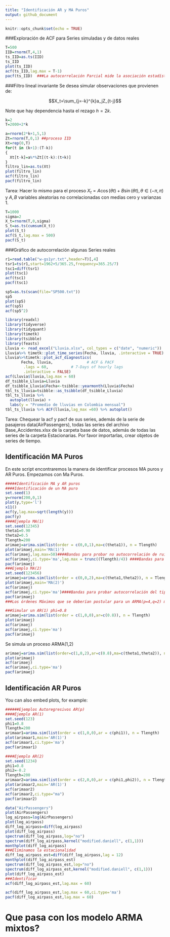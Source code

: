 ```yaml
---
title: "Identificación AR y MA Puros"
output: github_document
---
```


```r
knitr::opts_chunk$set(echo = TRUE)
```

###Exploración de ACF para Series simuladas y de datos reales

```r
T=500
IID=rnorm(T,4,1)
ts_IID=as.ts(IID)
ts_IID
plot(ts_IID)
acf(ts_IID,lag.max = T-1)
pacf(ts_IID)  ###La autocorrelación Parcial mide la asociación estadística en X_{k+1} y X_{1} ajustado por intervención de las observaciones X_2,...,X_k.
```

###Filtro lineal invariante Se desea simular observaciones que provienen de:

$$X_t=\sum_{j=-k}^{k}a_jZ_{t-j}$$

Note que hay dependencia hasta el rezago $h=2k$.

```r
k=2
T=2000+2*k

a=rnorm(2*k+1,5,1)
Zt=rnorm(T,0,1) ##proceso IID
Xt=rep(0,T)
for(t in (k+1):(T-k))
{
  Xt[t-k]=a%*%Zt[(t-k):(t+k)]
}  
filtro_lin=as.ts(Xt)
plot(filtro_lin)
acf(filtro_lin)
pacf(filtro_lin)
```

Tarea: Hacer lo mismo para el proceso $X_{t}=A\cos(\theta t)+B\sin(\theta t), \theta\in(-\pi,\pi)$ y $A,B$ variables aleatorias no correlacionadas con medias cero y varianzas 1.

```r
T=1000
sigma=2
X_t=rnorm(T,0,sigma)
S_t=as.ts(cumsum(X_t))
plot(S_t)
acf(S_t,lag.max = 500)
pacf(S_t)
```

###Gráfico de autocorrelación algunas Series reales

```r
r1=read.table("w-gs1yr.txt",header=T)[,4] 
tsr1=ts(r1,start=1962+5/365.25,frequency=365.25/7)
tsc1=diff(tsr1)
plot(tsc1)
acf(tsc1)
pacf(tsc1)
```

```r
sp5=as.ts(scan(file="SP500.txt"))
sp5
plot(sp5)
acf(sp5)
acf(sp5^2)
```

```r
library(readxl)
library(tidyverse)
library(tidyquant)
library(timetk)
library(tsibble)
library(feasts)
Lluvia <- read_excel("Lluvia.xlsx", col_types = c("date", "numeric"))
Lluvia%>% timetk::plot_time_series(Fecha, lluvia, .interactive = TRUE)
Lluvia%>%timetk::plot_acf_diagnostics(
       Fecha, lluvia,               # ACF & PACF
        .lags = 60,          # 7-Days of hourly lags
        .interactive = FALSE)
acf(Lluvia$lluvia,lag.max = 60)
df_tsibble_Lluvia=Lluvia
df_tsibble_Lluvia$Fecha<-tsibble::yearmonth(Lluvia$Fecha)
tbl_ts_lluvia=tsibble::as_tsibble(df_tsibble_Lluvia)
tbl_ts_lluvia %>%
  autoplot(lluvia) +
  labs(y = "Promedio de lluvias en Colombia mensual")
tbl_ts_lluvia %>% ACF(lluvia,lag_max =60) %>% autoplot()

```

Tarea: Chequear la acf y pacf de sus series, además de la serie de pasajeros data(AirPassengers), todas las series del archivo Base_Accidentes.xlsx de la carpeta base de datos, además de todas las series de la carpeta Estacionarias. Por favor importarlas, crear objetos de series de tiempo.

## Identificación MA Puros

En este script encontraremos la manera de identificar procesos MA puros y AR Puros. Empezamos con Ma Puros.

```r
#####Identificación MA y AR puros
####Identificación de un MA puro
set.seed(1)
y=rnorm(200,0,1)
plot(y,type='l')
x11()
acf(y,lag.max=sqrt(length(y)))
pacf(y)
####Ejemplo MA(1)
set.seed(12345)
theta1=0.90
theta2=0.5
Tlength=200
arimaej=arima.sim(list(order = c(0,0,1),ma=c(theta1)), n = Tlength)
plot(arimaej,main='MA(1)')
acf(arimaej,lag.max=50)####Bandas para probar no autocorrelación de ruido blanco
acf(arimaej,ci.type='ma',lag.max = trunc((Tlength)/4)) ####Bandas para probar MA, note que es consecuente con un MA(1)
pacf(arimaej)
###Ejemplo MA(2)
set.seed(123456)
arimaej=arima.sim(list(order = c(0,0,2),ma=c(theta1,theta2)), n = Tlength)
plot(arimaej,main='MA(2)')
acf(arimaej)
acf(arimaej,ci.type='ma')####Bandas para probar autocorrelación del tipo proceso MA
pacf(arimaej)
###Los órdenes Máximos que se deberían postular para un ARMA(p=4,q=2) mixto.

###Simular un AR(1) phi=0.8
arimaej=arima.sim(list(order = c(1,0,0),ar=c(0.8)), n = Tlength)
plot(arimaej)
acf(arimaej)
acf(arimaej,ci.type='ma')
pacf(arimaej)
```

Se simula un proceso ARMA(1,2)

```r
 
arimaej=arima.sim(list(order=c(1,0,2),ar=c(0.8),ma=c(theta1,theta2)), n = Tlength)
plot(arimaej)
acf(arimaej)
acf(arimaej,ci.type='ma')
pacf(arimaej)
```

## Identificación AR Puros

You can also embed plots, for example:

```r
######Ejemplos Autoregresivos AR(p)
####Ejemplo AR(1)
set.seed(123)
phi1=0.8
Tlength=200
arimaar1=arima.sim(list(order = c(1,0,0),ar = c(phi1)), n = Tlength)
plot(arimaar1,main='AR(1)')
acf(arimaar1,ci.type='ma')
pacf(arimaar1)

####Ejemplo AR(2)
set.seed(1234)
phi1=0.8
phi2=-0.2
Tlength=200
arimaar2=arima.sim(list(order = c(2,0,0),ar = c(phi1,phi2)), n = Tlength)
plot(arimaar2,main='AR(1)')
acf(arimaar2)
acf(arimaar2,ci.type="ma")
pacf(arimaar2)
```

```r
data("AirPassengers")
plot(AirPassengers)
log_airpass=log(AirPassengers)
plot(log_airpass)
diff_log_airpass=diff(log_airpass)
plot(diff_log_airpass)
spectrum(diff_log_airpass,log="no")
spectrum(diff_log_airpass,kernel("modified.daniell", c(1,1)))
monthplot(diff_log_airpass)
###Eliminamos la estacionalidad
diff_log_airpass_est=diff(diff_log_airpass,lag = 12)
monthplot(diff_log_airpass_est)
spectrum(diff_log_airpass_est,log="no")
spectrum(diff_log_airpass_est,kernel("modified.daniell", c(1,1)))
plot(diff_log_airpass_est)
###Identificar 
acf(diff_log_airpass_est,lag.max = 60)

acf(diff_log_airpass_est,lag.max = 60,ci.type='ma')
pacf(diff_log_airpass_est,lag.max = 60)

```

# Que pasa con los modelo ARMA mixtos?
